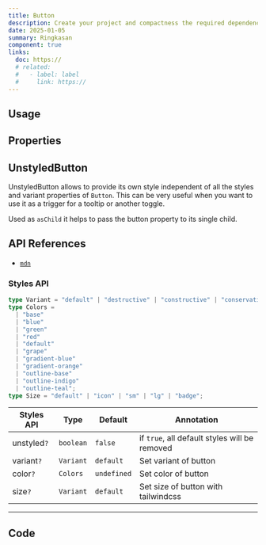 ```yaml
---
title: Button
description: Create your project and compactness the required dependencies.
date: 2025-01-05
summary: Ringkasan
component: true
links:
  doc: https://
  # related:
  #   - label: label
  #     link: https://
---
```


## Usage

<ButtonDemosUsage />

## Properties

<ButtonDemosConfigurator />

## UnstyledButton

UnstyledButton allows to provide its own style independent of all the styles and variant properties of `Button`.
This can be very useful when you want to use it as a trigger for a tooltip or another toggle.

Used as `asChild` it helps to pass the button property to its single child.

<ButtonDemosUnstyled />

## API References

- [`mdn`](https://developer.mozilla.org/en-US/docs/Web/HTML/Element/button)

### Styles API

```ts
type Variant = "default" | "destructive" | "constructive" | "conservative" | "primitive" | "outline" | "ghost" | "link";
type Colors =
  | "base"
  | "blue"
  | "green"
  | "red"
  | "default"
  | "grape"
  | "gradient-blue"
  | "gradient-orange"
  | "outline-base"
  | "outline-indigo"
  | "outline-teal";
type Size = "default" | "icon" | "sm" | "lg" | "badge";
```

| Styles API  | Type      | Default     | Annotation                                    |
| ----------- | --------- | ----------- | --------------------------------------------- |
| unstyled`?` | `boolean` | `false`     | if `true`, all default styles will be removed |
| variant`?`  | `Variant` | `default`   | Set variant of button                         |
| color`?`    | `Colors`  | `undefined` | Set color of button                           |
| size`?`     | `Variant` | `default`   | Set size of button with tailwindcss           |

---

## Code

<LoadCodes />
